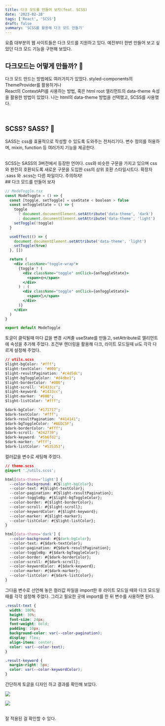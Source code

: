 ```yaml
---
title: 다크 모드를 만들어 보자(feat. SCSS)
date: '2023-02-28'
tags: ['React', 'SCSS']
draft: false
summary: 'SCSS를 활용해 다크 모드 만들기'
---
```


요즘 대부분의 웹 사이트들은 다크 모드를 지원하고 있다. 예전부터 한번 만들어 보고 싶었던 다크 모드 기능을 구현해 보았다.

## 다크모드는 어떻게 만들까? 🤔

다크 모드 만드는 방법에도 여러가지가 있었다. styled-components의 ThemeProvider를 활용하거나 <br />
React의 ContextAPI를 사용하는 방법, 혹은 html root 엘리먼트의 data-theme 속성을 활용한 방법이 있었다.
나는 html의 data-theme 방법을 선택했고, SCSS를 사용했다.

<br />

## SCSS? SASS? 🤔

SASS는 css를 효율적으로 작성할 수 있도록 도와주는 전처리기다. 변수 정의를 허용하며, mixin, function 등 여러가지
기능을 제공한다.

<br />
SCSS는 SASS의 3버전에서 등장한 언어다. css와 비슷한 구문을 가지고 있으며 css와 완전히 호환되도록 새로운
구문을 도입한 css의 상위 호환 스타일시트다. 확장자 .sass 와 .scss는 다른 파일이다. 주의하자!
<br />
## 다크 모드를 만들어 보자

```jsx
// ModeToggle.tsx
const ModeToggle = () => {
  const [toggle, setToggle] = useState < boolean > false
  const onToggleState = () => {
    toggle
      ? document.documentElement.setAttribute('data-theme', 'dark')
      : document.documentElement.setAttribute('data-theme', 'light')
    setToggle(!toggle)
  }

  useEffect(() => {
    document.documentElement.setAttribute('data-theme', 'light')
    setToggle(true)
  }, [])

  return (
    <div className="toggle-wrap">
      {toggle ? (
        <div className="toggle" onClick={onToggleState}>
          <span>🌞</span>
        </div>
      ) : (
        <div className="toggle" onClick={onToggleState}>
          <span>🌜</span>
        </div>
      )}
    </div>
  )
}

export default ModeToggle
```

토글이 클릭될때 마다 값을 변경 시켜줄 useState를 만들고, setAttribute로 엘리먼트에 속성을 추가해 주었다.
조건부 렌더링을 활용해 다크, 라이트 모드일때 ui도 각각 다르게 설정해 주었다.

```css
// utils.scss
$light-bgColor: '#fff';
$light-textColor: '#000';
$light-resultPagination: '#c4d5dc';
$light-bgToggleColor: '#d4dbe1';
$light-borderColor: '#000';
$light-scroll: '#1433cc';
$light-keyword: '#1433cc';
$light-marker: '#000';
$light-listColor: '#fff';

$dark-bgColor: '#171717';
$dark-textColor: '#fff';
$dark-resultPagination: '#414141';
$dark-bgToggleColor: '#6EDC5F';
$dark-borderColor: '#fff';
$dark-scroll: '#242739';
$dark-keyword: '#5b6fd2';
$dark-marker: '#fff';
$dark-listColor: '#535353';
```

컬러값을 변수로 세팅해 주었다.

```css
// theme.scss
@import './utils.scss';

html[data-theme='light'] {
  --color-background: #{$light-bgColor};
  --color-text: #{$light-textColor};
  --color-pagination: #{$light-resultPagination};
  --color-toggleBg: #{$light-bgToggleColor};
  --color-border: #{$light-borderColor};
  --color-scroll: #{$light-scroll};
  --color-keywordColor: #{$light-keyword};
  --color-marker: #{$light-marker};
  --color-listColor: #{$light-listColor};
}

html[data-theme='dark'] {
  --color-background: #{$dark-bgColor};
  --color-text: #{$dark-textColor};
  --color-pagination: #{$dark-resultPagination};
  --color-toggleBg: #{$dark-bgToggleColor};
  --color-border: #{$dark-borderColor};
  --color-scroll: #{$dark-scroll};
  --color-keywordColor: #{$dark-keyword};
  --color-marker: #{$dark-marker};
  --color-listColor: #{$dark-listColor};
}
```

그다음 변수로 선언해 놓은 컬러값 파일을 import한 후 라이트 모드일 때와 다크 모드일 때를 각각 설정해 주었다.
그리고 필요한 곳에 import를 한 뒤 변수를 사용하면 된다.

```css
.result-text {
  width: 100%;
  height: 10%;
  font-size: 24px;
  font-weight: bold;
  padding: 10px;
  background-color: var(--color-pagination);
  display: flex;
  align-items: center;
  color: var(--color-text);
}

.result-keyword {
  margin-right: 5px;
  color: var(--color-keywordColor);
}
```

간단하게 토글을 디자인 하고 결과를 확인해 보았다.

![](/static/images/light.PNG)

![](/static/images/dark.PNG)

<br />잘 적용된 걸 확인할 수 있다.
